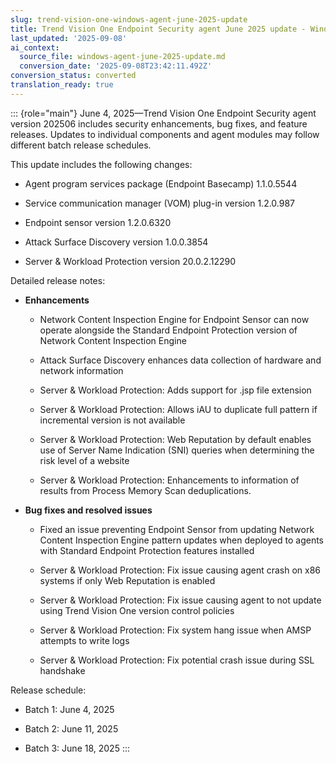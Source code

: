 ```yaml
---
slug: trend-vision-one-windows-agent-june-2025-update
title: Trend Vision One Endpoint Security agent June 2025 update - Windows
last_updated: '2025-09-08'
ai_context:
  source_file: windows-agent-june-2025-update.md
  conversion_date: '2025-09-08T23:42:11.492Z'
conversion_status: converted
translation_ready: true
---
```


::: {role="main"}
June 4, 2025—Trend Vision One Endpoint Security agent version 202506 includes security enhancements, bug fixes, and feature releases. Updates to individual components and agent modules may follow different batch release schedules.

This update includes the following changes:

- Agent program services package (Endpoint Basecamp) 1.1.0.5544

- Service communication manager (VOM) plug-in version 1.2.0.987

- Endpoint sensor version 1.2.0.6320

- Attack Surface Discovery version 1.0.0.3854

- Server & Workload Protection version 20.0.2.12290

Detailed release notes:

- **Enhancements**

  - Network Content Inspection Engine for Endpoint Sensor can now operate alongside the Standard Endpoint Protection version of Network Content Inspection Engine

  - Attack Surface Discovery enhances data collection of hardware and network information

  - Server & Workload Protection: Adds support for .jsp file extension

  - Server & Workload Protection: Allows iAU to duplicate full pattern if incremental version is not available

  - Server & Workload Protection: Web Reputation by default enables use of Server Name Indication (SNI) queries when determining the risk level of a website

  - Server & Workload Protection: Enhancements to information of results from Process Memory Scan deduplications.

- **Bug fixes and resolved issues**

  - Fixed an issue preventing Endpoint Sensor from updating Network Content Inspection Engine pattern updates when deployed to agents with Standard Endpoint Protection features installed

  - Server & Workload Protection: Fix issue causing agent crash on x86 systems if only Web Reputation is enabled

  - Server & Workload Protection: Fix issue causing agent to not update using Trend Vision One version control policies

  - Server & Workload Protection: Fix system hang issue when AMSP attempts to write logs

  - Server & Workload Protection: Fix potential crash issue during SSL handshake

Release schedule:

- Batch 1: June 4, 2025

- Batch 2: June 11, 2025

- Batch 3: June 18, 2025
:::
